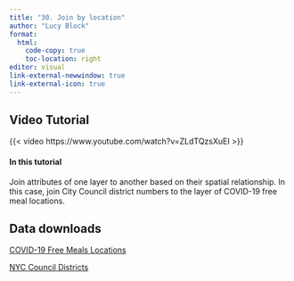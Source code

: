 ```yaml
---
title: "30. Join by location"
author: "Lucy Block"
format:
  html:
    code-copy: true
    toc-location: right
editor: visual
link-external-newwindow: true
link-external-icon: true
---
```


## Video Tutorial

{{< video https://www.youtube.com/watch?v=ZLdTQzsXuEI >}}

#### In this tutorial

Join attributes of one layer to another based on their spatial relationship. In this case, join City Council district numbers to the layer of COVID-19 free meal locations.

## Data downloads

[COVID-19 Free Meals Locations](https://data.cityofnewyork.us/Education/COVID-19-Free-Meals-Locations/sp4a-vevi/about_data)

[NYC Council Districts](https://www.nyc.gov/site/planning/data-maps/open-data/districts-download-metadata.page)